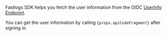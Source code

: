 
Fastlogs SDK helps you fetch the user information from the OIDC [UserInfo Endpoint](https://openid.net/specs/openid-connect-core-1_0.html#UserInfo).

<p>
  You can get the user information by calling <code>{props.apiCodeFragment}</code> after signing in.
</p>

<UserInformationClaims />
